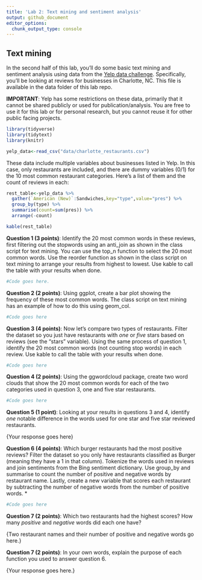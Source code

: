 ```yaml
---
title: 'Lab 2: Text mining and sentiment analysis'
output: github_document
editor_options: 
  chunk_output_type: console
---
```

## Text mining

In the second half of this lab, you'll do some basic text mining and sentiment analysis using data from the [Yelp data challenge](https://www.yelp.com/dataset/challenge). Specifically, you'll be looking at reviews for businesses in Charlotte, NC. This file is available in the data folder of this lab repo.

**IMPORTANT**: Yelp has some restrictions on these data, primarily that it cannot be shared publicly or used for publication/analysis. You are free to use it for this lab or for personal research, but you cannot reuse it for other public facing projects.

```r
library(tidyverse)
library(tidytext)
library(knitr)

yelp_data<-read_csv("data/charlotte_restaurants.csv")
```

These data include multiple variables about businesses listed in Yelp. In this case, only restaurants are included, and there are dummy variables (0/1) for the 10 most common restaurant categories. Here's a list of them and the count of reviews in each:

```r
rest_table<-yelp_data %>%
  gather(`American (New)`:Sandwiches,key="type",value="pres") %>%
  group_by(type) %>%
  summarise(count=sum(pres)) %>%
  arrange(-count)

kable(rest_table)
```

**Question 1 (3 points)**: Identify the 20 most common words in these reviews, first filtering out the stopwords using an anti_join as shown in the class script for text mining. You can use the top_n function to select the 20 most common words. Use the reorder function as shown in the class script on text mining to arrange your results from highest to lowest. Use kable to call the table with your results when done.

```r
#Code goes here.
```

**Question 2 (2 points)**: Using ggplot, create a bar plot showing the frequency of these most common words. The class script on text mining has an example of how to do this using geom_col.

```r
#Code goes here
```


**Question 3 (4 points)**: Now let's compare two types of restaurants. Filter the dataset so you just have restaurants with *one* or *five* stars based on reviews (see the "stars" variable). Using the same process of question 1, identify the 20 most common words (not counting stop words) in each review. Use kable to call the table with your results when done.

```r
#Code goes here
```

**Question 4 (2 points)**: Using the ggwordcloud package, create two word clouds that show the 20 most common words for each of the two categories used in question 3, one and five star restaurants.

```r
#Code goes here
```

**Question 5 (1 point)**: Looking at your results in questions 3 and 4, identify *one* notable difference in the words used for one star and five star reviewed restaurants. 

{Your response goes here}

**Question 6 (4 points)**: Which burger restaurants had the most positive reviews? Filter the dataset so you only have restaurants classified as Burger (meaning they have a 1 in that column). Tokenize the words used in reviews and join sentiments from the Bing sentiment dictionary. Use group_by and summarise to count the number of positive and negative words by restaurant name. Lastly, create a new variable that scores each restaurant by subtracting the number of negative words from the number of positive words. *

```r
#Code goes here
```

**Question 7 (2 points)**: Which two restaurants had the highest scores? How many *positive* and *negative* words did each one have?

{Two restaurant names and their number of positive and negative words go here.}

**Question 7 (2 points)**:  In your own words, explain the purpose of each function you used to answer question 6.

{Your response goes here.}